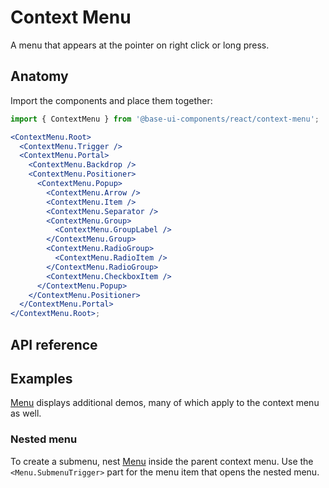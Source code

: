 # Context Menu

<Subtitle>A menu that appears at the pointer on right click or long press.</Subtitle>
<Meta
  name="description"
  content="A high-quality, unstyled React context menu component that appears at the pointer on right click or long press."
/>

<Demo path="./demos/hero" />

## Anatomy

Import the components and place them together:

```jsx title="Anatomy"
import { ContextMenu } from '@base-ui-components/react/context-menu';

<ContextMenu.Root>
  <ContextMenu.Trigger />
  <ContextMenu.Portal>
    <ContextMenu.Backdrop />
    <ContextMenu.Positioner>
      <ContextMenu.Popup>
        <ContextMenu.Arrow />
        <ContextMenu.Item />
        <ContextMenu.Separator />
        <ContextMenu.Group>
          <ContextMenu.GroupLabel />
        </ContextMenu.Group>
        <ContextMenu.RadioGroup>
          <ContextMenu.RadioItem />
        </ContextMenu.RadioGroup>
        <ContextMenu.CheckboxItem />
      </ContextMenu.Popup>
    </ContextMenu.Positioner>
  </ContextMenu.Portal>
</ContextMenu.Root>;
```

## API reference

<Reference component="ContextMenu" parts="Root, Trigger" />
<Reference
  component="Menu"
  parts="Portal, Positioner, Popup, Arrow, Item, SubmenuRoot, SubmenuTrigger, Group, GroupLabel, RadioGroup, RadioItem, RadioItemIndicator, CheckboxItem, CheckboxItemIndicator, Separator"
/>

## Examples

[Menu](/react/components/menu#examples) displays additional demos, many of which apply to the context menu as well.

### Nested menu

To create a submenu, nest [Menu](/react/components/menu) inside the parent context menu. Use the `<Menu.SubmenuTrigger>` part for the menu item that opens the nested menu.

<Demo path="./demos/submenu" />
